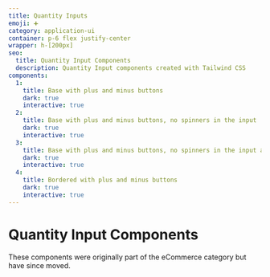 ```yaml
---
title: Quantity Inputs
emoji: ➕
category: application-ui
container: p-6 flex justify-center
wrapper: h-[200px]
seo:
  title: Quantity Input Components
  description: Quantity Input components created with Tailwind CSS
components:
  1:
    title: Base with plus and minus buttons
    dark: true
    interactive: true
  2:
    title: Base with plus and minus buttons, no spinners in the input
    dark: true
    interactive: true
  3:
    title: Base with plus and minus buttons, no spinners in the input and text centered
    dark: true
    interactive: true
  4:
    title: Bordered with plus and minus buttons
    dark: true
    interactive: true
---
```


# Quantity Input Components

<div class="max-w-prose text-pretty">
  These components were originally part of the eCommerce category but have since moved.
</div>

<CollectionList componentsData={componentsData} componentContainer={componentContainer} />
